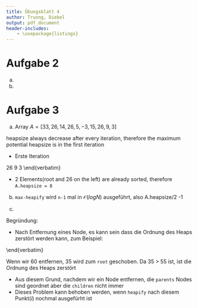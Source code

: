 ```yaml
---
title: Übungsblatt 4
author: Truong, Diebel
output: pdf_document
header-includes:
    - \usepackage{listings}
---
```


# Aufgabe 2
a.
\begin{lstlisting}
Algorithm invert(L,head)
Input: LinkedList L, Node head is the middle of the List
Output: LinkedList L with inverted order of elements
\end{lstlisting}
\begin{verbatim}
    let previous = null
    let next = null
    while (head != null) {
        // Find and keep the next node
        next = head->next;

        // Switch the next pointer to point backwards.
        head->next = previous;

        // Move both pointers forward.
        previous = head;
        head = next;
    }
    return L;
\end{verbatim}
b.

# Aufgabe 3
a. Array $A = [33,26,14,26,5,-3,15,26,9,3]$

heapsize always decrease after every iteration, therefore the maximum potential heapsize is in the first iteration

- Erste Iteration

\begin{verbatim}
             33
         /        \
       26          14
     /    \       /   \
   26      5    -3    15
  /  \     /
26    9   3
\end{verbatim}

- 2 Elements(root and 26 on the left) are already sorted, therefore `A.heapsize = 8`

b. `max-heapify` wird `n-1` mal in $\mathcal{O}(logN)$ ausgeführt, also A.heapsize/2 -1

c.
\begin{lstlisting}
Algorithm Delete-Heap(A,i)
Input: Array A, index i in the array
Output: Heap-sorted Array A with element at index i removed
\end{lstlisting}
\begin{verbatim}
    let temp = heap[1]
    A.remove(i)                     //delete the specified element
    for (int k = heap_size; K > 1 ; k--)
        swap(head[1],head[k])       //swapping with the last node in the tree
        heap_size = heap_size - 1
        max-heapify(A,i,heap_size)  //reheapify downward from root
    end-for
    return A
\end{verbatim}

Begründung:

- Nach Entfernung eines Node, es kann sein dass die Ordnung des Heaps zerstört werden kann, zum Beispiel:

\begin{verbatim}
    60
   /   \
 55    35
\end{verbatim}

Wenn wir 60 entfernen, 35 wird zum `root` geschoben. Da 35 > 55 ist, ist die Ordnung des Heaps zerstört

- Aus diesem Grund, nachdem wir ein Node entfernen, die `parents` Nodes sind geordnet aber die `children` nicht immer
- Dieses Problem kann behoben werden, wenn `heapify` nach diesem Punkt($i$) nochmal ausgefürht ist
